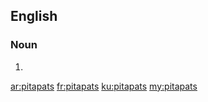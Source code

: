 {{also|pit-a-pats}}
==English==

===Noun===
{{head|en|noun plural form}}

# {{plural of|pitapat|lang=en}}

[[ar:pitapats]]
[[fr:pitapats]]
[[ku:pitapats]]
[[my:pitapats]]